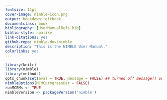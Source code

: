 ```yaml
---
fontsize: 11pt
cover-image: nimble-icon.png
output: bookdown::gitbook
documentclass: book
bibliography: [UserManualRefs.bib]
biblio-style: apalike
link-citations: yes
github-repo: nimble-dev/nimble
description: "This is the NIMBLE User Manual."
colorlinks: yes
---
```



```r
library(knitr)
library(nimble)
library(methods)
opts_chunk$set(eval = TRUE, message = FALSE) ## turned off message() output
nimbleOptions(MCMCprogressBar = FALSE)
runMCEMs <- TRUE
nimbleVersion <- packageVersion('nimble')
```

<!--- done in _bookdown.yml
rmd_files: ["index.Rmd", "chapter_WelcomeToNimble.Rmd", "chapter_LightningIntroduction.Rmd", "chapter_MoreIntroduction.Rmd", "chapter_InstallingNimble.Rmd", "chapter_WritingModels.Rmd", "chapter_BuildingModels.Rmd", "chapter_MCMC.Rmd", "chapter_OtherAlgorithms.Rmd", "chapter_Spatial.Rmd", "chapter_BNP.Rmd", "chapter_ProgrammingOverview.Rmd", "chapter_RCfunctions.Rmd", "chapter_UserDefined.Rmd", "chapter_UsingModels.Rmd", "chapter_DataStructures.Rmd", "chapter_WritingNimbleFunctions.Rmd"]
-->




